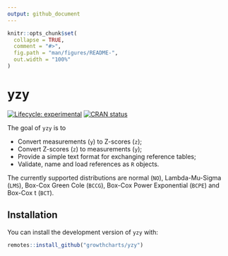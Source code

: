 ```yaml
---
output: github_document
---
```


<!-- README.md is generated from README.Rmd. Please edit that file -->

```r
knitr::opts_chunk$set(
  collapse = TRUE,
  comment = "#>",
  fig.path = "man/figures/README-",
  out.width = "100%"
)
```

# yzy

<!-- badges: start -->
[![Lifecycle: experimental](https://img.shields.io/badge/lifecycle-experimental-orange.svg)](https://www.tidyverse.org/lifecycle/#experimental)
[![CRAN status](https://www.r-pkg.org/badges/version/yzy)](https://CRAN.R-project.org/package=yzy)
<!-- badges: end -->

The goal of `yzy` is to 

- Convert measurements (`y`) to Z-scores (`z`);
- Convert Z-scores (`z`) to measurements (`y`);
- Provide a simple text format for exchanging reference tables;
- Validate, name and load references as `R` objects.

The currently supported distributions are normal (`NO`), Lambda-Mu-Sigma (`LMS`), 
Box-Cox Green Cole (`BCCG`), Box-Cox Power Exponential (`BCPE`) and Box-Cox t 
(`BCT`).

## Installation

You can install the development version of `yzy` with:

``` r
remotes::install_github("growthcharts/yzy")
```

